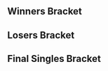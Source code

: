 {{DISPLAYTITLE:Unrivaled: ''Melee'' Singles Bracket}}{{SetGame|melee}}<!--
-->{{Tabs static
|name1=Overview
|link1=Unrivaled/1/Melee
|name2=Singles Pools
|link2=Unrivaled/1/Melee/Singles Pools
|name3=Singles Bracket
|link3=Unrivaled/1/Melee/Singles Bracket
|name4=Doubles Bracket
|link4=Unrivaled/1/Melee/Doubles Bracket
|This=3
}}
==Winners Bracket==
{{8DEWBracketA
<!-- Quarterfinals -->
|r1m1p1=Plup |r1m1p1flag=us |r1m1p1score=2
|r1m1p2=Envy |r1m1p2flag=us |r1m1p2score=0
|r1m1win=1

|r1m2p1=brokenyew |r1m2p1flag=us |r1m2p1score=2
|r1m2p2=Oaty |r1m2p2flag= |r1m2p2score=1
|r1m2win=1

|r1m3p1=Colbol |r1m3p1flag=us |r1m3p1score=2
|r1m3p2=King Momo |r1m3p2flag=us |r1m3p2score=0
|r1m3win=1

|r1m4p1=Linguini |r1m4p1flag=us |r1m4p1score=2
|r1m4p2=Barraca |r1m4p2flag=us |r1m4p2score=1
|r1m4win=1

<!-- SEMIFINALS -->
|r2m1p1=Plup |r2m1p1flag=us |r2m1p1score=3
|r2m1p2=brokenyew |r2m1p2flag=us |r2m1p2score=0
|r2m1win=1

|r2m2p1=Colbol |r2m2p1flag=us |r2m2p1score=3
|r2m2p2=Linguini |r2m2p2flag=us |r2m2p2score=2
|r2m2win=1
}}
==Losers Bracket==
{{24DELBracketSmwA
|tourneylink=Unrivaled/1/Melee
|tourneyname=Unrivaled
|l1placement=17-24
|l2placement=13-16
|l3placement=9-12
|l4placement=7-8
|l5placement=5-6

|l1m1p1=JRad |l1m1p1flag=us |l1m1p1score=2 |l1m1win=1
|l1m1p2=JBomb |l1m1p2flag=us |l1m1p2score=1
|l1m2p1=Fearless |l1m2p1flag=us |l1m2p1score=2 |l1m2win=1
|l1m2p2=StoneRocks |l1m2p2flag=us |l1m2p2score=0
|l1m3p1=Working Class Hero |l1m3p1flag=us |l1m3p1score=2 |l1m3win=1
|l1m3p2=azianraven |l1m3p2flag= |l1m3p2score=1
|l1m4p1=Hungry Pigeon |l1m4p1flag=us |l1m4p1score=2 |l1m4win=1
|l1m4p2=Cooltrainer Drew |l1m4p2flag=us |l1m4p2score=0
|l1m5p1=OC Mike the Franchise |l1m5p1flag=us |l1m5p1score=2 |l1m5win=1
|l1m5p2=Panda |l1m5p2flag=us |l1m5p2score=1
|l1m6p1=Derdian |l1m6p1flag=us |l1m6p1score=2 |l1m6win=1
|l1m6p2=Krudo |l1m6p2flag=us |l1m6p2score=0
|l1m7p1=Drunksloth |l1m7p1flag=us |l1m7p1score=1 |l1m7win=2
|l1m7p2=The Law |l1m7p2flag= |l1m7p2score=2
|l1m8p1=Ridz |l1m8p1flag=us |l1m8p1score=2 |l1m8win=1
|l1m8p2=Rachman |l1m8p2flag=us |l1m8p2score=0

|l2m1p1=JRad |l2m1p1flag=us |l2m1p1score=2 |l2m1win=1
|l2m1p2=Fearless |l2m1p2flag=us |l2m1p2score=0
|l2m2p1=Working Class Hero |l2m2p1flag=us |l2m2p1score=1 |l2m2win=2
|l2m2p2=Hungry Pigeon |l2m2p2flag=us |l2m2p2score=2
|l2m3p1=OC Mike the Franchise |l2m3p1flag=us |l2m3p1score=0 |l2m3win=2
|l2m3p2=Derdian |l2m3p2flag=us |l2m3p2score=2
|l2m4p1=The Law |l2m4p1flag= |l2m4p1score=0 |l2m4win=2
|l2m4p2=Ridz |l2m4p2flag=us |l2m4p2score=2

|l3m1p1=Oaty |l3m1p1flag= |l3m1p1score=2 |l3m1win=1
|l3m1p2=JRad |l3m1p2flag=us |l3m1p2score=1
|l3m2p1=Envy |l3m2p1flag=us |l3m2p1score=2 |l3m2win=1
|l3m2p2=Hungry Pigeon |l3m2p2flag=us |l3m2p2score=1
|l3m3p1=Barraca |l3m3p1flag=us |l3m3p1score=2 |l3m3win=1
|l3m3p2=Derdian |l3m3p2flag=us |l3m3p2score=0
|l3m4p1=King Momo |l3m4p1flag=us |l3m4p1score=2 |l3m4win=1
|l3m4p2=Ridz |l3m4p2flag=us |l3m4p2score=0

|l4m1p1=Oaty |l4m1p1flag= |l4m1p1score=2 |l4m1win=1
|l4m1p2=Envy |l4m1p2flag=us |l4m1p2score=0
|l4m2p1=Barraca |l4m2p1flag=us |l4m2p1score=2 |l4m2win=1
|l4m2p2=King Momo |l4m2p2flag=us |l4m2p2score=1

|l5m1p1=Linguini |l5m1p1flag=us |l5m1p1score=3 |l5m1win=1
|l5m1p2=Oaty |l5m1p2flag= |l5m1p2score=1
|l5m2p1=brokenyew |l5m2p1flag=us |l5m2p1score=3 |l5m2win=1
|l5m2p2=Barraca |l5m2p2flag=us |l5m2p2score=0
}}
<onlyinclude>
==Final Singles Bracket==
{{DEFinalSmwBracket
|tourneylink=Unrivaled/1/Melee
|tourneyname=Unrivaled
|l1placement=4
|r2placement=3
|r3loserplacement=2
|r3winnerplacement=1
|export_score=true
<!-- FROM WINNERS -->
|r1m1p1=Plup |r1m1p1flag=us |r1m1p1score=3
|r1m1p2=Colbol |r1m1p2flag=us |r1m1p2score=1
|r1m1win=1

<!-- FROM LOSERS -->
|l1m1p1=Linguini |l1m1p1flag=us |l1m1p1score=0
|l1m1p2=brokenyew |l1m1p2flag=us |l1m1p2score=3
|l1m1win=2

<!-- LOSERS FINALS -->
|r2m1p1=Colbol |r2m1p1flag=us |r2m1p1score=3
|r2m1p2=brokenyew |r2m1p2flag=us |r2m1p2score=0
|r2m1win=1

<!-- GRAND FINALS -->
|r3m1p1=Plup |r3m1p1flag=us |r3m1p1score=3 |r3m2p1score=
|r3m1p2=Colbol |r3m1p2flag=us |r3m1p2score=2 |r3m2p2score=
|r3m1win=1
}}
</onlyinclude>
